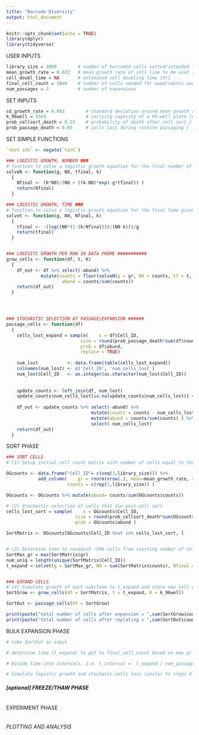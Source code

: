 ---
title: "Barcode Diversity"
output: html_document
---

```{r setup, include=FALSE}
knitr::opts_chunk$set(echo = TRUE)
library(dplyr)
library(tidyverse)
```

############ USER INPUTS ####################################
```{r}
library_size = 1000        # number of barcoded cells sorted/intended library size [number of cells]
mean_growth_rate = 0.022   # mean growth rate of cell line to be used [1/hr]
cell_doubl_time = NA       # estimated cell doubling time [hr]
final_cell_count = 10e6    # number of cells needed for experiments and freezebacks
num_passages = 3           # number of expansions

```


############ SET INPUTS ####################################
```{r}
sd_growth_rate = 0.003        # standard deviation around mean growth rate [1/hr]
k_96well = 55e3               # carrying capacity of a 96-well plate [number of cells]
prob_cellsort_death = 0.15    # probability of death after cell sort [ ]
prob_passage_death = 0.05     # cells lost during routine passaging [ ]
```


######## SET SIMPLE FUNCTIONS ##############################
```{r}
`%not in%` <- negate(`%in%`)

### LOGISTIC GROWTH, NUMBER ###
# function to solve a logistic growth equation for the final number of cells given growth rate, starting number of cells, carrying capacity and the final time point
solveN <- function(g, N0, tfinal, k)
  {
    Nfinal <- (k*N0)/(N0 + ((k-N0)*exp(-g*tfinal)) )
    return(Nfinal)
  }

### LOGISTIC GROWTH, TIME ###
# function to solve a logistic growth equation for the final time given growth rate, starting number of cells, carrying capacity, and the final number of cells
solvet <- function(g, N0, Nfinal, k)
  {
    tfinal <- -(log((N0*(1-(k/Nfinal)))/(N0-k)))/g  
    return(tfinal)
  }


### LOGISITC GROWTH PER ROW IN DATA FRAME ###########
grow_cells <- function(df, t, K)
  {
    df_out <- df %>% select(-abund) %>%  
             mutate(counts = floor(solveN(g = gr, N0 = counts, tf = t, k = K)),     # solve logistic growth for N at expansion time for each Cell_ID        
                     abund = counts/sum(counts))                                    # determine abundance of each Cell_ID in population
    return(df_out)
  }




### STOCHASTIC SELECTION AT PASSAGE/EXPANSION ######
passage_cells <- function(df)
  {
    cells_lost_expand = sample(    x = df$Cell_ID,                                   # choose from set of Cell_IDs in data frame
                            size = round(prob_passage_death*sum(df$counts)),         # select number of cells equal to current number of cells multiplied by probability of death post cell sort (prob_cellsort_death)
                            prob = df$abund,                                         # weight probability of Cell_ID selection by abundance
                            replace = TRUE)                                         
  
    num_lost           <- data.frame(table(cells_lost_expand))                       # count occurrences of each cell id in cells_lost_expand
    colnames(num_lost) <- c('Cell_ID', 'num_cells_lost')                             # rename columns
    num_lost$Cell_ID   <- as.integer(as.character(num_lost$Cell_ID))                 # change data type of cell_id column to intege
      
    
    update_counts <- left_join(df, num_lost)                                         # join with original data frame with current cell counts
    update_counts$num_cells_lost[is.na(update_counts$num_cells_lost)] <- 0
    
    df_out <- update_counts %>% select(-abund) %>%                                   # remove old abundance data
                                mutate(counts = counts - num_cells_lost) %>%         # calculate new counts by subtracting num_cells_lost occurences from previous count
                                mutate(abund = counts/sum(counts) ) %>%              # calculate new abundance data
                                select(-num_cells_lost)                              # remove unnecessary columns
    return(df_out)
  }

```



############ SORT PHASE ####################################
```{r}
### SORT CELLS
# (1) Setup initial cell count matrix with number of cells equal to the number of cells sorted

OGcounts <- data.frame("Cell_ID"= c(seq(1,library_size))) %>%                             # create matrix with cells equal to sorted library size
            add_column(    gr = rnorm(nrow(.), mean=mean_growth_rate, sd=sd_growth_rate), # sample growth rates from normal distribution
                       counts = c(rep(1,library_size)) )                                  # set initial count of each subclone to 1

OGcounts <- OGcounts %>% mutate(abund= counts/sum(OGcounts$counts))                       # add new column for subclonal abundance

# (2) Stochastic selection of cells that die post-cell sort
cells_lost_sort = sample(    x = OGcounts$Cell_ID,                                        # choose from set of Cell_IDs in data frame
                          size = round(prob_cellsort_death*sum(OGcounts$counts)),         # select number of cells equal to current number of cells multiplied by probability of death post cell sort (prob_cellsort_death)
                          prob = OGcounts$abund )                                         # weight probability of Cell_ID selection by abundance

SortMatrix <- OGcounts[OGcounts$Cell_ID %not in% cells_lost_sort, ]                       # store selected cells in new data frame


# (3) Determine time to research ~50k cells from starting number of cells post-sort
SortMax_gr = max(SortMatrix$gr)                                                           # calculate max growth rate of selected cells
num_uniq = length(unique(SortMatrix$Cell_ID))
t_expand = solvet(g = SortMax_gr, N0 = sum(SortMatrix$counts), Nfinal = 0.80*k_96well, k = k_96well)   # solve logistic growth equation for expansion time


### EXPAND CELLS
# (4) Simulate growth of each subclone to t_expand and store new cell counts and abundance in data frame
SortGrow <- grow_cells(df = SortMatrix, t = t_expand, K = k_96well)

SortOut <- passage_cells(df = SortGrow)

print(paste("total number of cells after expansion = ",sum(SortGrow$counts)))
print(paste("total number of cells after replating = ",sum(SortOut$counts)))
```

######### BULK EXPANSION PHASE #############################
```{r}
# take SortOut as input

# determine time (t_expand) to get to final_cell_count based on max gr in data frame

# Divide time into intervals, i.e. t_interval =  t_expand / num_passages-1

# Simulate logistic growth and stochatic cells loss similar to steps 4 and 5 above for each time step

```



##### [optional] FREEZE/THAW PHASE #########################
```{r}

```


######### EXPERIMENT PHASE #################################
```{r}

```

###### PLOTTING AND ANALYSIS #################################
```{r}

```



